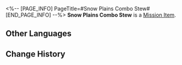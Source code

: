 <%-- [PAGE_INFO]
PageTitle=#Snow Plains Combo Stew#
[END_PAGE_INFO] --%>
{{Item Infobox
|id          = 140209
|image       = Item Snow Plains Combo Stew.png
|type        = Mission Item
|invCategory = Missions
|rarity      = 3
|effect      = 
|description = The iron bucket contains all sorts of Belobog delicacies as a stew, and is simmered thoroughly using low heat.<br />Ingredients with outlandish appearances float in the soup, but it smells very delicious.
}}
{{Description|''"What's wrong if they were once specimens? Aren't they dead animals and plants anyways?"''}}
'''Snow Plains Combo Stew''' is a [[Mission Item]].

==Other Languages==
{{Other Languages
|en   = Snow Plains Combo Stew
|zhs  = 雪原大乱炖
|zht  = 雪原大亂燉
|ja   = 雪原なんでも煮込み
|ko   = 설원 찌개
|es   = Estofado de las llanuras nevadas
|fr   = Ragoût des Plaines des neiges
|ru   = Солянка со Снежных полей
|th   = Snow Plains Combo Stew
|vi   = Món Hầm Thập Cẩm Cánh Đồng Tuyết
|de   = Gemischter Schneewüsten-Eintopf
|id   = Snow Plains Combo Stew
|pt   = Combinação de Cozidos das Planícies Nevadas
}}

==Change History==
{{Change History|1.3}}